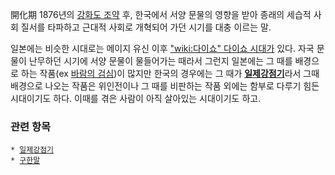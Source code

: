 開化期
1876년의 [[강화도 조약]] 후, 한국에서 서양 문물의 영향을 받아 종래의 세습적 사회 질서를 타파하고 근대적 사회로 개혁되어 가던 시기를 대충 이르는 말.

일본에는 비슷한 시대로는 메이지 유신 이후 [["wiki:다이쇼" 다이쇼 시대]]가 있다. 자국 문물이 난무하던 시기에 서양 문물이 물들어가는 때라서 그런지 일본에는 그 때를 배경으로 하는 작품(ex [[바람의 검심]])이 많지만 한국의 경우에는 그 때가 '''[[일제강점기]]'''라서 그때 배경으로 나오는 작품은 위인전이나 그 때를 비판하는 작품 외에는 함부로 다루기 힘든 시대이기도 하다. 이때를 겪은 사람이 아직 살아있는 시대이기도 하고.

=== 관련 항목 ===
 * [[일제강점기]]
 * [[구한말]]




